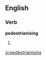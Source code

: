 ==English==

===Verb===
'''pedestrianising'''

# {{third-person singular of|[[pedestrianise]]}}

[[vi:pedestrianising]]